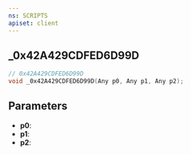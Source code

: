```yaml
---
ns: SCRIPTS
apiset: client
---
```

## _0x42A429CDFED6D99D

```c
// 0x42A429CDFED6D99D
void _0x42A429CDFED6D99D(Any p0, Any p1, Any p2);
```


## Parameters
* **p0**:
* **p1**:
* **p2**: